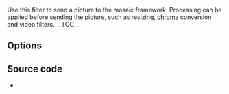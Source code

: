 {{Mosaic framework}}
{{Module|name=mosaic-bridge|type=Stream output|first_version=0.8.2|description=Send a picture to the mosaic framework|sc=mosaic-bridge}}

Use this filter to send a picture to the mosaic framework. Processing can be applied before sending the picture, such as resizing, [[chroma]] conversion and video filters.
__TOC__
{{Clear}}

== Options ==
{{Option
|name=sout-mosaic-bridge-id
|value=string
|default="Id"
|description=Specify an identifier string for this subpicture. Used by clients of the mosaic framework to identify the picture's source.
}}
{{Option
|name=sout-mosaic-bridge-width
|value=integer
|default=0
|description=Resize video to this width if value is non-zero. Make sure to use the '''mosaic-keep-picture''' option to prevent the mosaic filter from resizing a second time.
}}
{{Option
|name=sout-mosaic-bridge-height
|value=integer
|default=0
|description=Resize video to this height if value is non-zero. Make sure to use the '''mosaic-keep-picture''' option to prevent the mosaic filter from resizing a second time.
}}
{{Option
|name=sout-mosaic-bridge-sar
|value=string
|default="1:1"
|description=Sample [[aspect ratio]] of the destination.
}}
{{Option
|name=sout-mosaic-bridge-chroma
|value=string
|default="[[I420]]"
|description=Force the use of a specific [[chroma]]. Use [[YUVA]] if you're planning to use the {{docmod|alphamask}} or {{docmod|bluescreen}} video filter.
}}
{{Option
|name=sout-mosaic-bridge-vfilter
|value=string
|default=""
|description=Video filter chain to apply after resizing and chroma conversion.
}}
{{Option
|name=sout-mosaic-bridge-alpha
|value=integer
|default=255
|min=0
|max=255
|description=Transparency of the mosaic picture.
}}
{{Option
|name=sout-mosaic-bridge-x
|value=integer
|default=-1
|description=X coordinate of the upper left corner in the mosaic if non-negative.
}}
{{Option
|name=sout-mosaic-bridge-y
|value=integer
|default=-1
|description=Y coordinate of the upper left corner in the mosaic if non-negative.
}}

== Source code ==
* {{VLCSourceFile|modules/stream_out/mosaic-bridge.c}}

{{Documentation footer}}